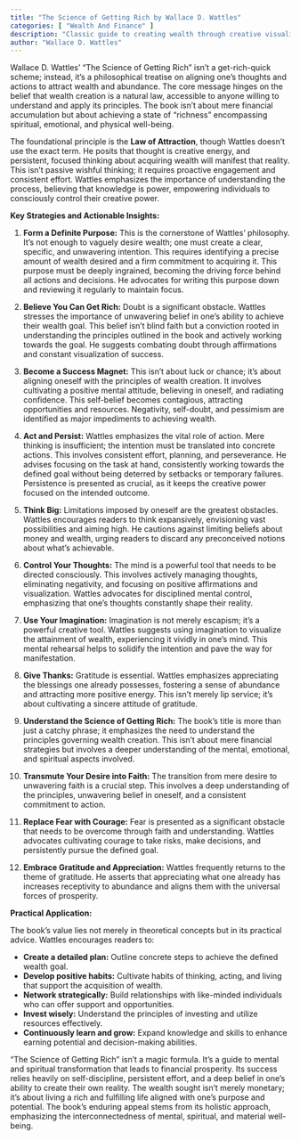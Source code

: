 ```yaml
---
title: "The Science of Getting Rich by Wallace D. Wattles"
categories: [ "Wealth And Finance" ]
description: "Classic guide to creating wealth through creative visualization"
author: "Wallace D. Wattles"
---
```

Wallace D. Wattles' "The Science of Getting Rich" isn't a get-rich-quick scheme; instead, it's a philosophical treatise on aligning one's thoughts and actions to attract wealth and abundance.  The core message hinges on the belief that wealth creation is a natural law, accessible to anyone willing to understand and apply its principles.  The book isn't about mere financial accumulation but about achieving a state of "richness" encompassing spiritual, emotional, and physical well-being.

The foundational principle is the **Law of Attraction**, though Wattles doesn't use the exact term. He posits that thought is creative energy, and persistent, focused thinking about acquiring wealth will manifest that reality. This isn't passive wishful thinking; it requires proactive engagement and consistent effort.  Wattles emphasizes the importance of understanding the process, believing that knowledge is power, empowering individuals to consciously control their creative power.

**Key Strategies and Actionable Insights:**

1. **Form a Definite Purpose:**  This is the cornerstone of Wattles' philosophy.  It's not enough to vaguely desire wealth; one must create a clear, specific, and unwavering intention.  This requires identifying a precise amount of wealth desired and a firm commitment to acquiring it.  This purpose must be deeply ingrained, becoming the driving force behind all actions and decisions.  He advocates for writing this purpose down and reviewing it regularly to maintain focus.

2. **Believe You Can Get Rich:**  Doubt is a significant obstacle.  Wattles stresses the importance of unwavering belief in one's ability to achieve their wealth goal. This belief isn't blind faith but a conviction rooted in understanding the principles outlined in the book and actively working towards the goal.  He suggests combating doubt through affirmations and constant visualization of success.

3. **Become a Success Magnet:**  This isn't about luck or chance; it's about aligning oneself with the principles of wealth creation. It involves cultivating a positive mental attitude, believing in oneself, and radiating confidence. This self-belief becomes contagious, attracting opportunities and resources.  Negativity, self-doubt, and pessimism are identified as major impediments to achieving wealth.

4. **Act and Persist:**  Wattles emphasizes the vital role of action.  Mere thinking is insufficient; the intention must be translated into concrete actions. This involves consistent effort, planning, and perseverance.  He advises focusing on the task at hand, consistently working towards the defined goal without being deterred by setbacks or temporary failures.  Persistence is presented as crucial, as it keeps the creative power focused on the intended outcome.

5. **Think Big:**  Limitations imposed by oneself are the greatest obstacles.  Wattles encourages readers to think expansively, envisioning vast possibilities and aiming high.  He cautions against limiting beliefs about money and wealth, urging readers to discard any preconceived notions about what's achievable.

6. **Control Your Thoughts:**  The mind is a powerful tool that needs to be directed consciously.  This involves actively managing thoughts, eliminating negativity, and focusing on positive affirmations and visualization.  Wattles advocates for disciplined mental control, emphasizing that one's thoughts constantly shape their reality.

7. **Use Your Imagination:**  Imagination is not merely escapism; it's a powerful creative tool.  Wattles suggests using imagination to visualize the attainment of wealth, experiencing it vividly in one's mind.  This mental rehearsal helps to solidify the intention and pave the way for manifestation.

8. **Give Thanks:**  Gratitude is essential.  Wattles emphasizes appreciating the blessings one already possesses, fostering a sense of abundance and attracting more positive energy.  This isn't merely lip service; it's about cultivating a sincere attitude of gratitude.

9. **Understand the Science of Getting Rich:**  The book's title is more than just a catchy phrase; it emphasizes the need to understand the principles governing wealth creation.  This isn't about mere financial strategies but involves a deeper understanding of the mental, emotional, and spiritual aspects involved.

10. **Transmute Your Desire into Faith:**  The transition from mere desire to unwavering faith is a crucial step.  This involves a deep understanding of the principles, unwavering belief in oneself, and a consistent commitment to action.

11. **Replace Fear with Courage:** Fear is presented as a significant obstacle that needs to be overcome through faith and understanding.  Wattles advocates cultivating courage to take risks, make decisions, and persistently pursue the defined goal.

12. **Embrace Gratitude and Appreciation:**  Wattles frequently returns to the theme of gratitude. He asserts that appreciating what one already has increases receptivity to abundance and aligns them with the universal forces of prosperity.

**Practical Application:**

The book's value lies not merely in theoretical concepts but in its practical advice.  Wattles encourages readers to:

* **Create a detailed plan:**  Outline concrete steps to achieve the defined wealth goal.
* **Develop positive habits:**  Cultivate habits of thinking, acting, and living that support the acquisition of wealth.
* **Network strategically:**  Build relationships with like-minded individuals who can offer support and opportunities.
* **Invest wisely:**  Understand the principles of investing and utilize resources effectively.
* **Continuously learn and grow:**  Expand knowledge and skills to enhance earning potential and decision-making abilities.


"The Science of Getting Rich" isn't a magic formula. It's a guide to mental and spiritual transformation that leads to financial prosperity. Its success relies heavily on self-discipline, persistent effort, and a deep belief in one's ability to create their own reality. The wealth sought isn't merely monetary; it's about living a rich and fulfilling life aligned with one's purpose and potential.  The book's enduring appeal stems from its holistic approach, emphasizing the interconnectedness of mental, spiritual, and material well-being.

